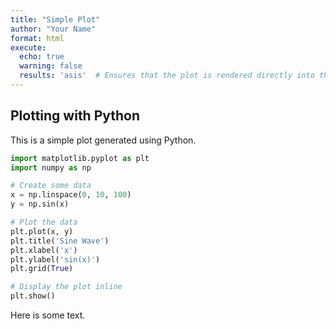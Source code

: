 ```yaml
---
title: "Simple Plot"
author: "Your Name"
format: html
execute:
  echo: true
  warning: false
  results: 'asis'  # Ensures that the plot is rendered directly into the HTML
---
```


## Plotting with Python

This is a simple plot generated using Python.

```python
import matplotlib.pyplot as plt
import numpy as np

# Create some data
x = np.linspace(0, 10, 100)
y = np.sin(x)

# Plot the data
plt.plot(x, y)
plt.title('Sine Wave')
plt.xlabel('x')
plt.ylabel('sin(x)')
plt.grid(True)

# Display the plot inline
plt.show()
```

Here is some text.
